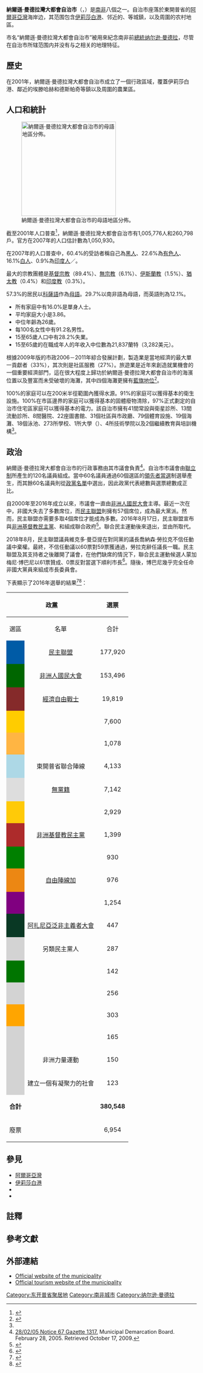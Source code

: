 {{Infobox settlement
| name                    = 納爾遜·曼德拉灣
| native_name             = Nelson Mandela Bay
| settlement_type         = 大都會自治市
| image_seal              = Nelson_Mandela_Bay_CoA.png
| seal_size               = 
| image_map               = Map of the Eastern Cape with Nelson Mandela Bay highlighted (2016).svg
| mapsize                 = 
| map_alt                 = 
| map_caption             = 納爾遜·曼德拉灣大都會自治市在[[東開普省|東開普省]]的位置
| coordinates             = {{Coord|33|57|S|25|36|E|region:ZA_type:adm3rd_scale:300000|display=inline,title}}
| coordinates_footnotes   = 
| subdivision_type        = 國家
| subdivision_name        = {{ZAF}}
| subdivision_type1       = 省份
| subdivision_name1       = [[東開普省|東開普省]]
| subdivision_type2       = 區
| subdivision_name2       = 
| seat                    = [[伊莉莎白港|伊莉莎白港]]
| parts_type              = {{le|選區 (南非)|Ward (South Africa)|選區}}
| parts                   = 60個
| government_footnotes    = <ref name="muni_mayor">{{Cite web|url=http://www.gcis.gov.za/gcis/gcis_list.jsp?id=14&heading=Executive%20Mayors |title=Contact list: Executive Mayors |publisher=Government Communication & Information System |access-date=2012-02-22 |archive-url=https://web.archive.org/web/20100714013749/http://www.gcis.gov.za/gcis/gcis_list.jsp?id=14&heading=Executive%20Mayors |archive-date=2010-07-14 |dead-url=yes}}</ref>
| government_type         = 自治市議會
| leader_party            = {{le|非洲獨立大會|African Independent Congress}}
| leader_title            = 市長
| leader_name             = Thsonono Buyeye
| leader_title1           = 
| leader_name1            = 
| leader_title2           = 
| leader_name2            = 
| area_footnotes          = 
| area_total_km2          = 1959
| population_footnotes    = <ref name="muni_popu_and_lang">{{Cite web|url=http://www.statssa.gov.za/?page_id=964 |title=Statistics by place  |publisher=Statistics South Africa |access-date=2015-09-27}}</ref>
| population_total        = 1152115
| population_as_of        = 2011年
| population_rank         = 
| population_density_km2  = auto
| demographics_type1      = 種族構成{{Nobold|（2011年）}}
| demographics1_footnotes = <ref name="muni_popu_and_lang"/>
| demographics1_title1    = {{Nobold|[[黑人|黑人]]}}
| demographics1_info1     = 60.1%
| demographics1_title2    = {{Nobold|[[有色人|有色人]]}}
| demographics1_info2     = 23.6%
| demographics1_title3    = {{Nobold|[[南非白人|白人]]}}
| demographics1_info3     = 14.4%
| demographics1_title4    = {{Nobold|[[印度裔南非人|印度裔]]／{{le|亞裔南非人|Asian South African|亞裔}}}}
| demographics1_info4     = 1.1%
| demographics_type2      = [[母語|母語]]{{Nobold|（2011年）}}
| demographics2_footnotes = <ref name="muni_popu_and_lang"/>
| demographics2_title1    = {{Nobold|[[科薩語|科薩語]]}}
| demographics2_info1     = 53.9%
| demographics2_title2    = {{Nobold|[[南非語|南非語]]}}
| demographics2_info2     = 29.3%
| demographics2_title3    = {{Nobold|[[南非英語|英語]]}}
| demographics2_info3     = 13.5%
| demographics2_title4    = {{Nobold|其他}}
| demographics2_info4     = 3.3%
| timezone1               = [[南非標準時間|南非標準時間]]
| utc_offset1             = +2
| blank_name_sec1         = 自治市代碼
| blank_info_sec1         = NMA
| footnotes               = 
}}

'''納爾遜·曼德拉灣大都會自治市'''（{{lang-af|Nelson Mandelabaai Metropolitaanse Munisipaliteit}}，{{lang-en|Nelson Mandela Bay Metropolitan Municipality}}）是[[南非|南非]]八個{{le|大都會自治市 (南非)|Metropolitan municipality (South Africa)|大都會自治市}}{{NoteTag|或稱為A類都市。}}之一。自治市座落於東開普省的[[阿爾哥亞灣|阿爾哥亞灣]]海岸边，其范围包含[[伊莉莎白港|伊莉莎白港]]、邻近的{{le|埃滕哈赫|Uitenhage}}、{{le|德斯帕奇 (東開普省)|Despatch, Eastern Cape|德斯帕奇}}等城鎮，以及周圍的农村地區。

市名“納爾遜·曼德拉灣大都會自治市”被用來紀念南非前[[南非總統|總統]][[纳尔逊·曼德拉|纳尔逊·曼德拉]]，尽管在自治市所辖范围内并没有与之相关的地理特征。

== 歷史 ==
在2001年，納爾遜·曼德拉灣大都會自治市成立了一個行政區域，覆蓋伊莉莎白港、鄰近的埃滕哈赫和德斯帕奇等鎮以及周圍的農業區。

== 人口和統計 ==
[[File:Nelson Mandela Bay dominant language map.svg|thumb|right|250px|納爾遜·曼德拉灣大都會自治市的母語地區分佈。
{{legend|#8dd3c7|南非語}}
{{legend|#ffffb3|英語}}
{{legend|#fb8072|科薩語}}
{{legend|#d0d0d0|無一語言佔優勢}}]] 

截至2001年人口普查<ref name='census'>{{cite web|url=http://www.statssa.gov.za/census01/html/default.asp|publisher=Statistics South Africa|title=Census 2001 home page|deadurl=yes|archiveurl=https://web.archive.org/web/20051212080936/http://www.statssa.gov.za/census01/html/default.asp|archivedate=12 December 2005}}</ref>，納爾遜·曼德拉灣大都會自治市有1,005,776人和260,798戶。官方在2007年的人口估計數為1,050,930。

在2007年的人口普查中，60.4%的受訪者稱自己為[[黑人|黑人]]、22.6%為[[有色人|有色人]]、16.1%[[南非白人|白人]]、0.9%為[[印度人|印度人]]／{{le|亞裔南非人|Asian South Africans|亞裔}}。

最大的宗教團體是[[基督宗教|基督宗教]]（89.4%）、[[無宗教|無宗教]]（6.1%）、[[伊斯蘭教|伊斯蘭教]]（1.5%）、[[猶太教|猶太教]]（0.4%）和[[印度教|印度教]]（0.3%）。

57.3%的居民以[[科薩語|科薩語]]作為[[母語|母語]]。29.7%以南非語為母語，而英語則為12.1%。

* 所有家庭中有16.0%是單身人士。
* 平均家庭大小是3.86。
* 中位年齡為26歲。
* 每100名女性中有91.2名男性。
* 15至65歲人口中有28.2%失業。
* 15至65歲的在職成年人的年收入中位數為21,837蘭特（3,282美元）。

根據2009年版的市政2006－2011年綜合發展計劃，製造業是當地經濟的最大單一貢獻者（33%），其次則是社區服務（27%）。旅遊業是近年來創造就業機會的一個重要經濟部門，這在很大程度上歸功於納爾遜·曼德拉灣大都會自治市的海濱位置以及豐富而未受破壞的海灘，其中四個海灘更擁有[[藍旗海灘|藍旗地位]]<ref name=IDP>{{cite web|url=http://www.nelsonmandelabay.gov.za/Content.aspx?objID=357|title=Integrated Development Plan 2006–2011 of the Nelson Mandela Bay Metropolitan Municipality, 8th edition|publisher=Nelson Mandela Bay Municipality|accessdate=17 October 2009|archive-url=https://web.archive.org/web/20150928085724/http://www.nelsonmandelabay.gov.za/Content.aspx?objID=357|archive-date=2015-09-28|dead-url=yes}}</ref>。

100%的家庭可以在200米半徑範圍內獲得水源。91%的家庭可以獲得基本的衛生設施。100%在市區邊界的家庭可以獲得基本的固體廢物清除，97%正式劃定的自治市住宅區家庭可以獲得基本的電力。該自治市擁有41間常設與衛星診所、13間流動診所、8間醫院、22座圖書館、31個社區與市政廳、79個體育設施、19個海灘、18個泳池、273所學校、1所大學（{{le|納爾遜·曼德拉大學|Nelson Mandela University}}）、4所技術學院以及2個繼續教育與培訓機構<ref name=IDP/>。

== 政治 ==
納爾遜·曼德拉灣大都會自治市的行政事務由其市議會負責<ref>[http://www.demarcation.org.za/ward_delimitation/FINAL/gz1/ec/Port%20Elizabeth.htm 28/02/05 Notice 67 Gazette 1317.]{{dead link|date=2018年4月 |bot=InternetArchiveBot |fix-attempted=yes }} Municipal Demarcation Board. February 28, 2005. Retrieved October 17, 2009.</ref>。自治市市議會由[[聯立制|聯立制]]所產生的120名議員組成。當中60名議員通過60個選區的[[領先者當選|領先者當選]]制選舉產生，而其餘60名議員則從[[名單比例代表制|政黨名單]]中選出，因此政黨代表總數與選票總數成正比。

自2000年至2016年成立以來，市議會一直由[[非洲人國民大會|非洲人國民大會]]主導。最近一次在{{le|2016年南非市政選舉|South African municipal election, 2016|2016年8月3日的選舉}}中，非國大失去了多數席位，而[[民主聯盟_(南非)|民主聯盟]]則擁有57個席位，成為最大黨派。然而，民主聯盟亦需要多取4個席位才能成為多數。2016年8月17日，民主聯盟宣布與[[非洲基督教民主黨|非洲基督教民主黨]]、{{le|人民大會 (南非政黨)|Congress of the People (South African political party)|人民大會}}和{{le|聯合民主運動|United Democratic Movement}}組成聯合政府<ref>{{Cite web|url=http://www.news24.com/southafrica/news/da-locks-down-mandela-bay-with-multi-party-coalition-20160817|title=DA locks down Nelson Mandela Bay with multi-party coalition|access-date=2016-08-18}}</ref>。聯合民主運動後來退出，並由{{le|愛國聯盟 (南非)|Patriotic Alliance (South Africa)|愛國聯盟}}所取代。

2018年8月，民主聯盟議員維克多·曼亞提在對同黨的議長喬納森·勞拉克不信任動議中棄權。最終，不信任動議以60票對59票獲通過，勞拉克辭任議長一職。民主聯盟及其支持者之後離開了議會，在他們缺席的情況下，聯合民主運動候選人蒙加梅尼·博巴尼以61票贊成、0票反對當選下順利市長<ref>{{Cite web |url=https://www.iol.co.za/news/south-africa/eastern-cape/udms-mongameli-bobani-elected-new-mayor-of-nelson-mandela-bay-16765540 |title=UDM’s Mongameli Bobani elected new mayor of Nelson Mandela Bay | work=IOL News |language=en |access-date=2018-08-27}}</ref>。隨後，博巴尼幾乎完全任命非國大黨員來組成市長委員會。

下表顯示了2016年選舉的結果<ref>{{cite web |url=http://www.elections.org.za/content/LGEPublicReports/402/Detailed%20Results/EC/NMA.pdf |title=Results Summary – All Ballots: Nelson Mandela Bay |publisher=Independent Electoral Commission |accessdate=17 August 2016}}</ref><ref>{{cite web |url=http://www.elections.org.za/content/LGEPublicReports/402/Seat%20Calculation%20Detail/EC/NMA.pdf |title=Seat Calculation Detail: Nelson Mandela Bay |publisher=Independent Electoral Commission |accessdate=17 August 2016}}</ref>：

{| class=wikitable style="text-align:left"
!rowspan="2" colspan="2"| 政黨 !!colspan="4" align="center"| 選票 !!colspan="3" align="center"| 席位
|-
! 選區 !! 名單 !! 合計 !! % !! 選區 !! 名單 !! 合計
|-
| style="background-color:#005BA6" |
| [[民主聯盟_(南非)|民主聯盟]]
| 177,920 || 177,551 || 355,471 || 46.7 || 24 || 33 || 57
|-
| style="background-color:#006600" |
| [[非洲人國民大會|非洲人國民大會]]
| 153,496 || 157,920 || 311,416 || 40.9 || 35 || 15 || 50
|-
| style="background-color:#852A2A" |
| [[經濟自由戰士|經濟自由戰士]]
| 19,819 || 19,132 || 38,951 || 5.1 || 1 || 5 || 6
|-
| style="background-color:#FFCC00" |
| {{le|聯合民主運動|United Democratic Movement}}
| 7,600 || 6,969 ||  14,569|| 1.9 || 0 || 2 || 2
|-
| style="background-color:#FFB543" |
| {{le|非洲獨立大會|African Independent Congress}}
| 1,078 || 6,144 || 7,222 || 1.0 || 0 || 1 || 1
|-
| style="background-color:lightblue" |
| 東開普省聯合陣線
| 4,133 || 3,048 || 7,181 || 0.9 || 0 || 1 || 1
|-
| style="background-color:#DDDDDD" |
| [[無黨籍|無黨籍]]
| 7,142 || – || 7,142 || 0.9 || 0 || 0 || 0
|-
| style="background-color:#FFCA08" |
| {{le|人民大會 (南非政黨)|Congress of the People (South African political party)|人民大會}}
| 2,929 || 2,658 || 5,587 || 0.7 || 0 || 1 || 1
|-
| style="background-color:#AD2B2B" |
| [[非洲基督教民主黨|非洲基督教民主黨]]
| 1,399 || 1,313 || 2,712 || 0.4 || 0 || 1 || 1
|-
| style="background-color:green" |
| {{le|愛國聯盟 (南非)|Patriotic Alliance (South Africa)|愛國聯盟}}
| 930  || 1,110 || 2,040 || 0.3 || 0 || 1 || 1
|-
| style="background-color:#EC8713" |
| [[自由陣線加|自由陣線加]]
| 976 || 941 || 1,917 || 0.3 || 0 || 0 || 0
|-
| style="background-color:purple" |
| {{le|基督教民主黨 (南非)|Christian Democratic Party (South Africa)|基督教民主黨}}
| 1,254  || 133 || 1,386 || 0.2 || 0 || 0 || 0
|-
| style="background-color:#093824" |
| [[阿扎尼亞泛非主義者大會|阿扎尼亞泛非主義者大會]]
| 447  || 862 || 1,309 || 0.2 || 0 || 0 || 0
|-
| style="background-color:lightgrey" |
| 另類民主黨人
| 287 || 942 || 1,229 || 0.2 || 0 || 0 || 0
|-
| style="background-color:#007500" |
| {{le|非洲人民會議|African People's Convention}}
| 142 || 591 || 733 || 0.1 || 0 || 0 || 0
|-
| style="background-color:lightgrey" |
| {{le|南非獨立公民組織|Independent Civic Organisation of South Africa}}
| 256 || 467 || 723 || 0.1 || 0 || 0 || 0
|-
| style="background-color:orange" |
|{{le|阿扎尼亞人民組織|Azanian People's Organisation}}
| 303 || 358 || 661 || 0.1 || 0 || 0 || 0
|-
| style="background-color:lightgrey" |
| {{le|烏班圖黨|Ubuntu Party}}
| 165 || 143 || 308 || 0.0 || 0 || 0 || 0
|-
| style="background-color:lightgrey" |
| 非洲力量運動
| 150 || 96 || 246 || 0.0 || 0 || 0 || 0
|-
| style="background-color:lightgrey" |
| 建立一個有凝聚力的社會
| 123 || 111 || 234 || 0.0 || 0 || 0 || 0
|-
|colspan="2" style="text-align:left"| '''合計'''
| '''380,548''' || '''380,489''' || '''761,037''' || '''100.0''' || '''60''' || '''60''' || '''120'''
|-
|colspan="2" style="text-align:left"| 廢票
| 6,954 || 6,569 || 13,523
|}

== 參見 ==
{{Portal|南非}}
* [[阿爾哥亞灣|阿爾哥亞灣]]
* [[伊莉莎白港|伊莉莎白港]]
* {{le|科加|Coega}}
* {{le|埃滕哈赫|Uitenhage}}

== 註釋 ==
{{NoteFoot}}

== 參考文獻 ==
{{Reflist}}

== 外部連結 ==
* [http://www.mandelametro.gov.za/ Official website of the municipality] {{Wayback|url=http://www.mandelametro.gov.za/ |date=20051023154200 }}
* [http://www.nmbt.co.za/ Official tourism website of the municipality]

{{Authority control}}

{{DEFAULTSORT:Nelson Mandela Bay Metropolitan Municipality}}
[[Category:东开普省聚居地|Category:东开普省聚居地]]
[[Category:南非城市|Category:南非城市]]
[[Category:纳尔逊·曼德拉|Category:纳尔逊·曼德拉]]